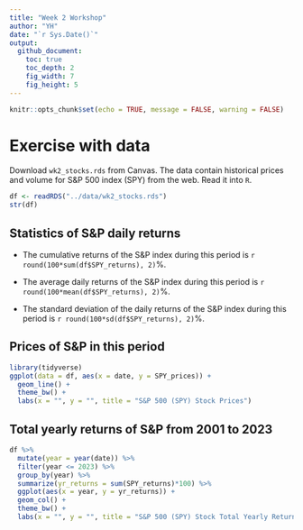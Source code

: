 ```yaml
---
title: "Week 2 Workshop"
author: "YH"
date: "`r Sys.Date()`"
output:
  github_document:
    toc: true
    toc_depth: 2
    fig_width: 7
    fig_height: 5
---
```


```r
knitr::opts_chunk$set(echo = TRUE, message = FALSE, warning = FALSE)
```

# Exercise with data

Download `wk2_stocks.rds` from Canvas. The data contain historical prices and volume for S&P 500 index (SPY) from the web. Read it into `R`.

```r
df <- readRDS("../data/wk2_stocks.rds")
str(df)
```
## Statistics of S&P daily returns

+ The cumulative returns of the S&P index during this period is `r round(100*sum(df$SPY_returns), 2)`%.

+ The average daily returns of the S&P index during this period is `r round(100*mean(df$SPY_returns), 2)`%.

+ The standard deviation of the daily returns of the S&P index during this period is `r round(100*sd(df$SPY_returns), 2)`%.

## Prices of S&P in this period

```r
library(tidyverse)
ggplot(data = df, aes(x = date, y = SPY_prices)) +
  geom_line() +
  theme_bw() +
  labs(x = "", y = "", title = "S&P 500 (SPY) Stock Prices")
```

## Total yearly returns of S&P from 2001 to 2023

```r
df %>%
  mutate(year = year(date)) %>%
  filter(year <= 2023) %>%
  group_by(year) %>%
  summarize(yr_returns = sum(SPY_returns)*100) %>%
  ggplot(aes(x = year, y = yr_returns)) +
  geom_col() +
  theme_bw() +
  labs(x = "", y = "", title = "S&P 500 (SPY) Stock Total Yearly Returns (%)")
```







